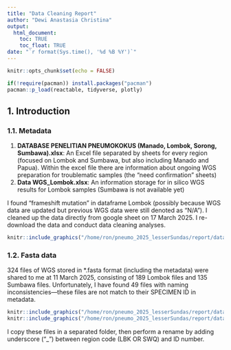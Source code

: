 ```yaml
---
title: "Data Cleaning Report"
author: "Dewi Anastasia Christina"
output: 
  html_document:
    toc: TRUE
    toc_float: TRUE
date: "`r format(Sys.time(), '%d %B %Y')`"
---
```


```r
knitr::opts_chunk$set(echo = FALSE)

if(!require(pacman)) install.packages("pacman")
pacman::p_load(reactable, tidyverse, plotly)

```

## 1. Introduction

### 1.1. Metadata

1.  **DATABASE PENELITIAN PNEUMOKOKUS (Manado, Lombok, Sorong, Sumbawa).xlsx**: An Excel file separated by sheets for every region (focused on Lombok and Sumbawa, but also including Manado and Papua). Within the excel file there are information about ongoing WGS preparation for troublematic samples (the "need confirmation" sheets)
2.  **Data WGS_Lombok.xlsx**: An information storage for in silico WGS results for Lombok samples (Sumbawa is not available yet)

I found "frameshift mutation" in dataframe Lombok (possibly because WGS data are updated but previous WGS data were still denoted as "N/A"). I cleaned up the data directly from google sheet on 17 March 2025. I re-download the data and conduct data cleaning analyses.

```R
knitr::include_graphics("/home/ron/pneumo_2025_lesserSundas/report/data_cleaning_pictures/Screenshot from 2025-03-17 12-41-09.png")


```

### 1.2. Fasta data

324 files of WGS stored in \*.fasta format (including the metadata) were shared to me at 11 March 2025, consisting of 189 Lombok files and 135 Sumbawa files. Unfortunately, I have found 49 files with naming inconsistencies—these files are not match to their SPECIMEN ID in metadata.

```r
knitr::include_graphics("/home/ron/pneumo_2025_lesserSundas/report/data_cleaning_pictures/Screenshot from 2025-03-12 11-40-20.png")
knitr::include_graphics("/home/ron/pneumo_2025_lesserSundas/report/data_cleaning_pictures/Screenshot from 2025-03-12 11-24-47.png")
```

I copy these files in a separated folder, then perform a rename by adding underscore ("\_") between region code (LBK OR SWQ) and ID number.
